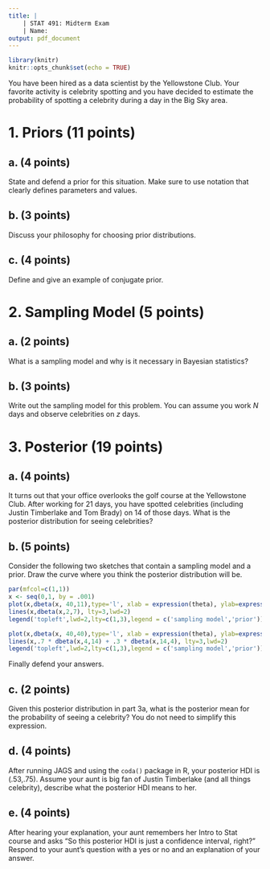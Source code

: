 ```yaml
---
title: |
    | STAT 491: Midterm Exam
    | Name:
output: pdf_document 
---
```


```r
library(knitr)
knitr::opts_chunk$set(echo = TRUE)
```

You have been hired as a data scientist by the Yellowstone Club. Your favorite activity is celebrity spotting and you have decided to estimate the probability of spotting a celebrity during a day in the Big Sky area.

# 1. Priors (11 points)

## a. (4 points)
State and defend a prior for this situation. Make sure to use notation that clearly defines parameters and values.
\vfill

## b. (3 points)
Discuss your philosophy for choosing prior distributions.
\vfill

## c. (4 points)
Define and give an example of conjugate prior.
\vfill

\newpage
# 2. Sampling Model (5 points)

## a. (2 points)
What is a sampling model and why is it necessary in Bayesian statistics?
\vfill

## b. (3 points)
Write out the sampling model for this problem. You can assume you work $N$ days and observe celebrities on $z$ days.
\vfill

# 3. Posterior (19 points)

## a. (4 points)
It turns out that your office overlooks the golf course at the Yellowstone Club. After working for 21 days, you have spotted celebrities (including Justin Timberlake and Tom Brady) on 14 of those days. What is the posterior distribution for seeing celebrities?
\vfill
\newpage

## b. (5 points)
Consider the following two sketches that contain a sampling model and a prior. Draw the curve where you think the posterior distribution will be. 

```r
par(mfcol=c(1,1))
x <- seq(0,1, by = .001)
plot(x,dbeta(x, 40,11),type='l', xlab = expression(theta), ylab=expression(paste('p(',theta,')')),lwd=2)
lines(x,dbeta(x,2,7), lty=3,lwd=2)
legend('topleft',lwd=2,lty=c(1,3),legend = c('sampling model','prior'))
```

```r
plot(x,dbeta(x, 40,40),type='l', xlab = expression(theta), ylab=expression(paste('p(',theta,')')),lwd=2)
lines(x,.7 * dbeta(x,4,14) + .3 * dbeta(x,14,4), lty=3,lwd=2)
legend('topleft',lwd=2,lty=c(1,3),legend = c('sampling model','prior'))

```

Finally defend your answers.

\vfill
\newpage
 
## c. (2 points)
Given this posterior distribution in part 3a, what is the posterior mean for the probability of seeing a celebrity? You do not need to simplify this expression.
\vfill

## d. (4 points)
After running JAGS and using the `coda()` package in R, your posterior HDI is (.53,.75). Assume your aunt is big fan of Justin Timberlake (and all things celebrity), describe what the posterior HDI means to her.
\vfill

## e. (4 points)
After hearing your explanation, your aunt remembers her Intro to Stat course and asks "So this posterior HDI is just a confidence interval, right?" Respond to your aunt's question with a yes or no and an explanation of your answer.
\vfill

